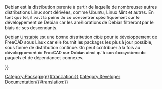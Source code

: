 <languages/>

Debian est la distribution parente à partir de laquelle de nombreuses autres distributions Linux sont dérivées, comme Ubuntu, Linux Mint et autres. En tant que tel, il vaut la peine de se concentrer spécifiquement sur le développement de Debian car les améliorations de Debian filtreront par le biais de ses descendants.

[[Debian_Unstable/fr|Debian Unstable]] est une bonne distribution cible pour le développement de FreeCAD sous Linux car elle fournit les packages les plus à jour possible, sous forme de distribution continue. On peut contribuer à la fois au développement de FreeCAD sur Debian ainsi qu'à son écosystème de paquets et de dépendances connexes.

{{Userdocnavi{{#translation:}}}}
[[Category:Packaging{{#translation:}}]]
[[Category:Developer Documentation{{#translation:}}]]